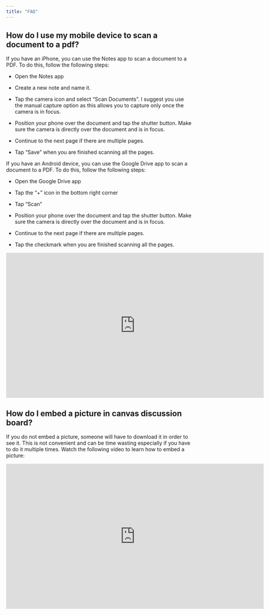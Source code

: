 ```yaml
---
title: "FAQ"
---
```


## How do I use my mobile device to scan a document to a pdf?

If you have an iPhone, you can use the Notes app to scan a document to a PDF. To do this, follow the following steps:

-   Open the Notes app

-   Create a new note and name it.

-   Tap the camera icon and select "Scan Documents". I suggest you use the manual capture option as this allows you to capture only once the camera is in focus.

-   Position your phone over the document and tap the shutter button. Make sure the camera is directly over the document and is in focus.

-   Continue to the next page if there are multiple pages.

-   Tap "Save" when you are finished scanning all the pages.

If you have an Android device, you can use the Google Drive app to scan a document to a PDF. To do this, follow the following steps:

-   Open the Google Drive app

-   Tap the "+" icon in the bottom right corner

-   Tap "Scan"

-   Position your phone over the document and tap the shutter button. Make sure the camera is directly over the document and is in focus.

-   Continue to the next page if there are multiple pages.

-   Tap the checkmark when you are finished scanning all the pages.

```{=html}
<iframe width="700" height="394" src="https://www.youtube.com/embed/HNCcYtfAtTE" title="How to Scan Documents with your iPhone" frameborder="0" allow="accelerometer; autoplay; clipboard-write; encrypted-media; gyroscope; picture-in-picture; web-share" referrerpolicy="strict-origin-when-cross-origin" allowfullscreen></iframe>
```


## How do I embed a picture in canvas discussion board?

If you do not embed a picture, someone will have to download it in order to see it. This is not convenient and can be time wasting especially if you have to do it multiple times. Watch the following video to learn how to embed a picture:

```{=html}
<iframe width="700" height="394" src="https://www.youtube.com/embed/V1mNT0udcZY" title="How to Embed an Image into a Canvas Discussion Board" frameborder="0" allow="accelerometer; autoplay; clipboard-write; encrypted-media; gyroscope; picture-in-picture; web-share" referrerpolicy="strict-origin-when-cross-origin" allowfullscreen></iframe>
```

